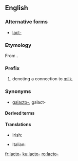 ==English==

===Alternative forms===
* [[lact-]] {{qualifier|without the connecting  vowel}}

===Etymology===
From {{etyl|la|en}} {{term|lac|lang=la||milk}}.

===Prefix===
{{en-prefix}} 

# denoting a connection to [[milk]].

===Synonyms===
* [[galacto-]], galact-

====Derived terms====
{{prefixsee|en}}

====Translations====
{{trans-top|milk}}
* Irish: {{t|ga|lacht-}}
{{trans-mid}}
* Italian: {{t|it|latto-}}
{{trans-bottom}}

[[fr:lacto-]]
[[ku:lacto-]]
[[ro:lacto-]]